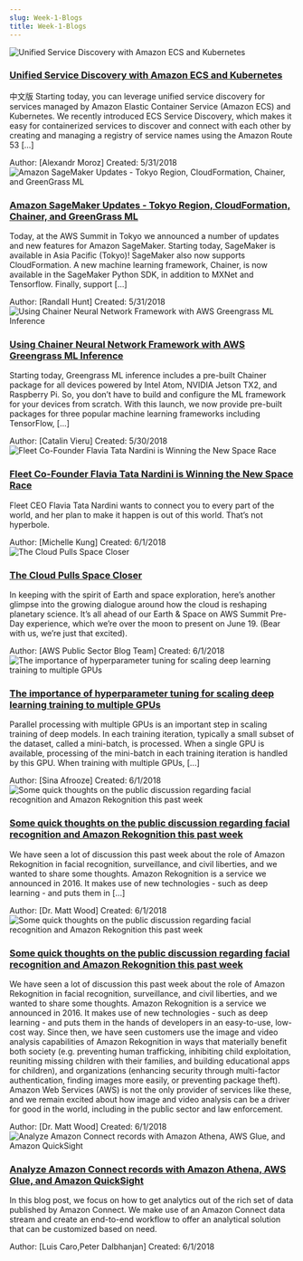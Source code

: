 ```yaml
---
slug: Week-1-Blogs
title: Week-1-Blogs
---
```

<div class="all-blog-posts">
  <div class="blog-post">
    <div class="top-container">
      <div class="image-container">
          <img src="https://d2908q01vomqb2.cloudfront.net/ca3512f4dfa95a03169c5a670a4c91a19b3077b4/2018/04/02/Service-Disvovery-with-ECS-and-K8s-300x74.jpg" alt="Unified Service Discovery with Amazon ECS and Kubernetes" class="image"/>
      </div>
      <div class="content">
          <h3><a href="https://aws.amazon.com/blogs/opensource/unified-service-discovery-ecs-kubernetes/">Unified Service Discovery with Amazon ECS and Kubernetes</a></h3>
          <p>&#20013;&#25991;&#29256; Starting today, you can leverage unified service discovery for services managed by Amazon Elastic Container Service (Amazon ECS) and Kubernetes. We recently introduced ECS Service Discovery, which makes it easy for containerized services to discover and connect with each other by creating and managing a registry of service names using the Amazon Route 53 [...]</p>
          <div class="meta-data">
            <span>Author: <span class="primary-text">[Alexandr Moroz]</span></span>
            <span>Created: <span class="primary-text">5/31/2018</span></span>
          </div>
      </div>
    </div>
  </div>
  <div class="blog-post">
    <div class="top-container">
      <div class="image-container">
          <img src="https://d2908q01vomqb2.cloudfront.net/da4b9237bacccdf19c0760cab7aec4a8359010b0/2018/05/30/chainer-predict-ssd-300x182.png" alt="Amazon SageMaker Updates - Tokyo Region, CloudFormation, Chainer, and GreenGrass ML" class="image"/>
      </div>
      <div class="content">
          <h3><a href="https://aws.amazon.com/blogs/aws/sagemaker-tokyo-summit-2018/">Amazon SageMaker Updates - Tokyo Region, CloudFormation, Chainer, and GreenGrass ML</a></h3>
          <p>Today, at the AWS Summit in Tokyo we announced a number of updates and new features for Amazon SageMaker. Starting today, SageMaker is available in Asia Pacific (Tokyo)! SageMaker also now supports CloudFormation. A new machine learning framework, Chainer, is now available in the SageMaker Python SDK, in addition to MXNet and Tensorflow. Finally, support [...]</p>
          <div class="meta-data">
            <span>Author: <span class="primary-text">[Randall Hunt]</span></span>
            <span>Created: <span class="primary-text">5/31/2018</span></span>
          </div>
      </div>
    </div>
  </div>
  <div class="blog-post">
    <div class="top-container">
      <div class="image-container">
          <img src="" alt="Using Chainer Neural Network Framework with AWS Greengrass ML Inference" class="image"/>
      </div>
      <div class="content">
          <h3><a href="https://aws.amazon.com/blogs/iot/using-chainer-neural-network-framework-with-aws-greengrass-ml-inference/">Using Chainer Neural Network Framework with AWS Greengrass ML Inference</a></h3>
          <p>Starting today, Greengrass ML inference includes a pre-built Chainer package for all devices powered by Intel Atom, NVIDIA Jetson TX2, and Raspberry Pi. So, you don&#8217;t have to build and configure the ML framework for your devices from scratch. With this launch, we now provide pre-built packages for three popular machine learning frameworks including TensorFlow, [...]</p>
          <div class="meta-data">
            <span>Author: <span class="primary-text">[Catalin Vieru]</span></span>
            <span>Created: <span class="primary-text">5/30/2018</span></span>
          </div>
      </div>
    </div>
  </div>
  <div class="blog-post">
    <div class="top-container">
      <div class="image-container">
          <img src="https://d2908q01vomqb2.cloudfront.net/cb4e5208b4cd87268b208e49452ed6e89a68e0b8/2018/06/01/CEO-Flavia-Nardini-800x400-300x150.jpg" alt="Fleet Co-Founder Flavia Tata Nardini is Winning the New Space Race" class="image"/>
      </div>
      <div class="content">
          <h3><a href="https://aws.amazon.com/blogs/startups/fleet-co-founder-flavia-tata-nardini-is-winning-the-new-space-race/">Fleet Co-Founder Flavia Tata Nardini is Winning the New Space Race</a></h3>
          <p>Fleet CEO Flavia Tata Nardini wants to connect you to every part of the world, and her plan to make it happen is out of this world. That&#8217;s not hyperbole.</p>
          <div class="meta-data">
            <span>Author: <span class="primary-text">[Michelle Kung]</span></span>
            <span>Created: <span class="primary-text">6/1/2018</span></span>
          </div>
      </div>
    </div>
  </div>
  <div class="blog-post">
    <div class="top-container">
      <div class="image-container">
          <img src="https://d2908q01vomqb2.cloudfront.net/9e6a55b6b4563e652a23be9d623ca5055c356940/2018/05/31/Earth-Space-300x157.jpg" alt="The Cloud Pulls Space Closer" class="image"/>
      </div>
      <div class="content">
          <h3><a href="https://aws.amazon.com/blogs/publicsector/the-cloud-pulls-space-closer/">The Cloud Pulls Space Closer</a></h3>
          <p>In keeping with the spirit of Earth and space exploration, here&#8217;s another glimpse into the growing dialogue around how the cloud is reshaping planetary science. It&#8217;s all ahead of our Earth &amp; Space on AWS Summit Pre-Day experience, which we&#8217;re over the moon to present on June 19. (Bear with us, we&#8217;re just that excited).</p>
          <div class="meta-data">
            <span>Author: <span class="primary-text">[AWS Public Sector Blog Team]</span></span>
            <span>Created: <span class="primary-text">6/1/2018</span></span>
          </div>
      </div>
    </div>
  </div>
  <div class="blog-post">
    <div class="top-container">
      <div class="image-container">
          <img src="https://d2908q01vomqb2.cloudfront.net/f1f836cb4ea6efb2a0b1b99f41ad8b103eff4b59/2017/11/21/Social_Graphics_1-300x150.png" alt="The importance of hyperparameter tuning for scaling deep learning training to multiple GPUs" class="image"/>
      </div>
      <div class="content">
          <h3><a href="https://aws.amazon.com/blogs/machine-learning/the-importance-of-hyperparameter-tuning-for-scaling-deep-learning-training-to-multiple-gpus/">The importance of hyperparameter tuning for scaling deep learning training to multiple GPUs</a></h3>
          <p>Parallel processing with multiple GPUs is an important step in scaling training of deep models. In each training iteration, typically a small subset of the dataset, called a mini-batch, is processed. When a single GPU is available, processing of the mini-batch in each training iteration is handled by this GPU. When training with multiple GPUs, [...]</p>
          <div class="meta-data">
            <span>Author: <span class="primary-text">[Sina Afrooze]</span></span>
            <span>Created: <span class="primary-text">6/1/2018</span></span>
          </div>
      </div>
    </div>
  </div>
  <div class="blog-post">
    <div class="top-container">
      <div class="image-container">
          <img src="" alt="Some quick thoughts on the public discussion regarding facial recognition and Amazon Rekognition this past week" class="image"/>
      </div>
      <div class="content">
          <h3><a href="https://aws.amazon.com/blogs/aws/some-quick-thoughts-on-the-public-discussion-regarding-facial-recognition-and-amazon-rekognition-this-past-week/">Some quick thoughts on the public discussion regarding facial recognition and Amazon Rekognition this past week</a></h3>
          <p>We have seen a lot of discussion this past week about the role of Amazon Rekognition in facial recognition, surveillance, and civil liberties, and we wanted to share some thoughts. Amazon Rekognition is a service we announced in 2016. It makes use of new technologies - such as deep learning - and puts them in [...]</p>
          <div class="meta-data">
            <span>Author: <span class="primary-text">[Dr. Matt Wood]</span></span>
            <span>Created: <span class="primary-text">6/1/2018</span></span>
          </div>
      </div>
    </div>
  </div>
  <div class="blog-post">
    <div class="top-container">
      <div class="image-container">
          <img src="" alt="Some quick thoughts on the public discussion regarding facial recognition and Amazon Rekognition this past week" class="image"/>
      </div>
      <div class="content">
          <h3><a href="https://aws.amazon.com/blogs/machine-learning/some-quick-thoughts-on-the-public-discussion-regarding-facial-recognition-and-amazon-rekognition-this-past-week/">Some quick thoughts on the public discussion regarding facial recognition and Amazon Rekognition this past week</a></h3>
          <p>We have seen a lot of discussion this past week about the role of Amazon Rekognition in facial recognition, surveillance, and civil liberties, and we wanted to share some thoughts.
Amazon Rekognition is a service we announced in 2016. It makes use of new technologies - such as deep learning - and puts them in the hands of developers in an easy-to-use, low-cost way. Since then, we have seen customers use the image and video analysis capabilities of Amazon Rekognition in ways that materially benefit both society (e.g. preventing human trafficking, inhibiting child exploitation, reuniting missing children with their families, and building educational apps for children), and organizations (enhancing security through multi-factor authentication, finding images more easily, or preventing package theft). Amazon Web Services (AWS) is not the only provider of services like these, and we remain excited about how image and video analysis can be a driver for good in the world, including in the public sector and law enforcement.</p>
          <div class="meta-data">
            <span>Author: <span class="primary-text">[Dr. Matt Wood]</span></span>
            <span>Created: <span class="primary-text">6/1/2018</span></span>
          </div>
      </div>
    </div>
  </div>
  <div class="blog-post">
    <div class="top-container">
      <div class="image-container">
          <img src="https://d2908q01vomqb2.cloudfront.net/b6692ea5df920cad691c20319a6fffd7a4a766b8/2018/06/01/Connect1-300x256.png" alt="Analyze Amazon Connect records with Amazon Athena, AWS Glue, and Amazon QuickSight" class="image"/>
      </div>
      <div class="content">
          <h3><a href="https://aws.amazon.com/blogs/big-data/analyzing-amazon-connect-records-with-amazon-athena-aws-glue-and-amazon-quicksight/">Analyze Amazon Connect records with Amazon Athena, AWS Glue, and Amazon QuickSight</a></h3>
          <p>In this blog post, we focus on how to get analytics out of the rich set of data published by Amazon Connect. We make use of an Amazon Connect data stream and create an end-to-end workflow to offer an analytical solution that can be customized based on need.</p>
          <div class="meta-data">
            <span>Author: <span class="primary-text">[Luis Caro,Peter Dalbhanjan]</span></span>
            <span>Created: <span class="primary-text">6/1/2018</span></span>
          </div>
      </div>
    </div>
  </div>
</div>
